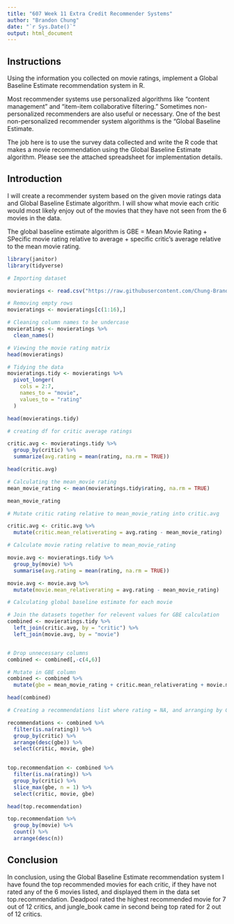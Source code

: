 ---
title: "607 Week 11 Extra Credit Recommender Systems"
author: "Brandon Chung"
date: "`r Sys.Date()`"
output: html_document
---

## Instructions
Using the information you collected on movie ratings, implement a Global Baseline Estimate recommendation system in R.  

Most recommender systems use personalized algorithms like “content management” and “item-item collaborative filtering.” Sometimes non-personalized recommenders are also useful or necessary. One of the best non-personalized recommender system algorithms is the “Global Baseline Estimate.

The job here is to use the survey data collected and write the R code that makes a movie recommendation using the Global Baseline Estimate algorithm.  Please see the attached spreadsheet for implementation details.

## Introduction

I will create a recommender system based on the given movie ratings data and Global Baseline Estimate algorithm. I will show what movie each critic would most likely enjoy out of the movies that they have not seen from the 6 movies in the data.

The global baseline estimate algorithm is GBE = Mean Movie Rating + SPecific movie rating relative to average + specific critic's average relative to the mean movie rating.

```{r}
library(janitor)
library(tidyverse)
```
```{r}
# Importing dataset

movieratings <- read.csv("https://raw.githubusercontent.com/Chung-Brandon/607/refs/heads/main/movieratings.csv")

# Removing empty rows
movieratings <- movieratings[c(1:16),]

# Cleaning column names to be undercase
movieratings <- movieratings %>%
  clean_names()
```

```{r}
# Viewing the movie rating matrix
head(movieratings)
```

```{r}
# Tidying the data
movieratings.tidy <- movieratings %>%
  pivot_longer(
    cols = 2:7,
    names_to = "movie",
    values_to = "rating"
  )

head(movieratings.tidy)
```

```{r}
# creating df for critic average ratings 

critic.avg <- movieratings.tidy %>%
  group_by(critic) %>%
  summarize(avg.rating = mean(rating, na.rm = TRUE))

head(critic.avg)
```

```{r}
# Calculating the mean_movie rating
mean_movie_rating <- mean(movieratings.tidy$rating, na.rm = TRUE)

mean_movie_rating
```
```{r}
# Mutate critic rating relative to mean_movie_rating into critic.avg

critic.avg <- critic.avg %>%
  mutate(critic.mean_relativerating = avg.rating - mean_movie_rating)
```
```{r}
# Calculate movie rating relative to mean_movie_rating

movie.avg <- movieratings.tidy %>%
  group_by(movie) %>%
  summarise(avg.rating = mean(rating, na.rm = TRUE))

movie.avg <- movie.avg %>%
  mutate(movie.mean_relativerating = avg.rating - mean_movie_rating)
```
```{r}
# Calculating global baseline estimate for each movie

# Join the datasets together for relevent values for GBE calculation
combined <- movieratings.tidy %>%
  left_join(critic.avg, by = "critic") %>%
  left_join(movie.avg, by = "movie")


# Drop unnecessary columns
combined <- combined[,-c(4,6)]

# Mutate in GBE column
combined <- combined %>%
  mutate(gbe = mean_movie_rating + critic.mean_relativerating + movie.mean_relativerating)

head(combined)
```
```{r}
# Creating a recommendations list where rating = NA, and arranging by GBE

recommendations <- combined %>%
  filter(is.na(rating)) %>%
  group_by(critic) %>%
  arrange(desc(gbe)) %>%
  select(critic, movie, gbe)
  

top.recommendation <- combined %>%
  filter(is.na(rating)) %>%
  group_by(critic) %>%
  slice_max(gbe, n = 1) %>%
  select(critic, movie, gbe)

head(top.recommendation)
```
```{r}
top.recommendation %>%
  group_by(movie) %>%
  count() %>%
  arrange(desc(n))
```


## Conclusion 

In conclusion, using the Global Baseline Estimate recommendation system I have found the top recommended movies for each critic, if they have not rated any of the 6 movies listed, and displayed them in the data set top.recommendation. Deadpool rated the highest recommended movie for 7 out of 12 critics, and jungle_book came in second being top rated for 2 out of 12 critics.  
